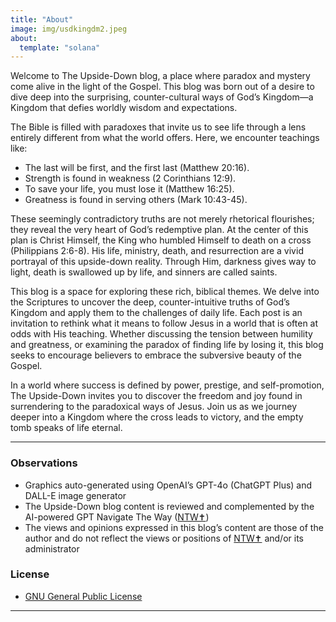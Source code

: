 ```yaml
---
title: "About"
image: img/usdkingdm2.jpeg
about:
  template: "solana"
---
```


Welcome to The Upside-Down blog, a place where paradox and mystery come alive in the light of the Gospel. This blog was born out of a desire to dive deep into the surprising, counter-cultural ways of God’s Kingdom—a Kingdom that defies worldly wisdom and expectations.

The Bible is filled with paradoxes that invite us to see life through a lens entirely different from what the world offers. Here, we encounter teachings like:

-   The last will be first, and the first last (Matthew 20:16).
-   Strength is found in weakness (2 Corinthians 12:9).
-   To save your life, you must lose it (Matthew 16:25).
-   Greatness is found in serving others (Mark 10:43-45).

These seemingly contradictory truths are not merely rhetorical flourishes; they reveal the very heart of God’s redemptive plan. At the center of this plan is Christ Himself, the King who humbled Himself to death on a cross (Philippians 2:6-8). His life, ministry, death, and resurrection are a vivid portrayal of this upside-down reality. Through Him, darkness gives way to light, death is swallowed up by life, and sinners are called saints.

This blog is a space for exploring these rich, biblical themes. We delve into the Scriptures to uncover the deep, counter-intuitive truths of God’s Kingdom and apply them to the challenges of daily life. Each post is an invitation to rethink what it means to follow Jesus in a world that is often at odds with His teaching. Whether discussing the tension between humility and greatness, or examining the paradox of finding life by losing it, this blog seeks to encourage believers to embrace the subversive beauty of the Gospel.

In a world where success is defined by power, prestige, and self-promotion, The Upside-Down invites you to discover the freedom and joy found in surrendering to the paradoxical ways of Jesus. Join us as we journey deeper into a Kingdom where the cross leads to victory, and the empty tomb speaks of life eternal.

------------------------------------------------------------------------

### Observations

-   Graphics auto-generated using OpenAI's GPT-4o (ChatGPT Plus) and DALL-E image generator
-   The Upside-Down blog content is reviewed and complemented by the AI-powered GPT Navigate The Way ([NTW✝](https://www.navtheway.com){target="_blank"})
-   The views and opinions expressed in this blog's content are those of the author and do not reflect the views or positions of [NTW✝](https://www.navtheway.com){target="_blank"} and/or its administrator

### License

-   [GNU General Public License](html/LICENSE){target="_blank"}

------------------------------------------------------------------------
